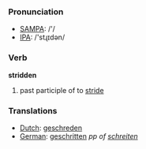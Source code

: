 === Pronunciation ===
*[[w:SAMPA|SAMPA]]: /'/
*[[w:IPA|IPA]]: /'stɻɪdən/

=== Verb ===

'''stridden'''

# past participle of to [[stride]]

=== Translations ===
*[[Dutch]]: [[geschreden]]
*[[German]]: [[geschritten]] ''pp of [[schreiten]]''